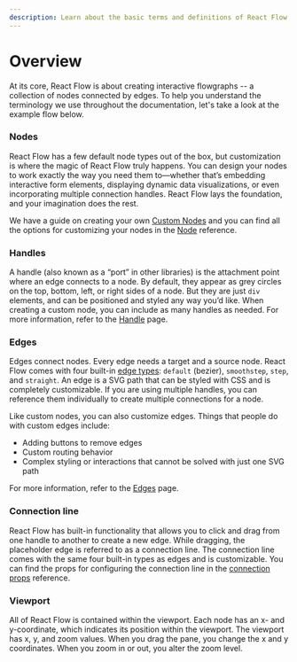 ```yaml
---
description: Learn about the basic terms and definitions of React Flow
---
```



# Overview

At its core, React Flow is about creating interactive flowgraphs -- a collection of nodes connected by edges. 
To help you understand the terminology we use throughout the documentation, let's take a look at the example flow below.

<RemoteCodeViewer editorHeight="40vh" route="learn/basic-terms" framework="react" showEditor={false} />

### Nodes

React Flow has a few default node types out of the box, but customization is where the magic of React Flow truly happens. 
You can design your nodes to work exactly the way you need them to—whether that’s embedding interactive form elements, 
displaying dynamic data visualizations, or even incorporating multiple connection handles. React Flow lays the foundation, 
and your imagination does the rest.

We have a guide on creating your own [Custom Nodes](/learn/customization/custom-nodes) 
and you can find all the options for customizing your nodes in the [Node](/api-reference/types/node) reference.

### Handles

A handle (also known as a “port” in other libraries) is the attachment point where an edge connects to a node. 
By default, they appear as grey circles on the top, bottom, left, or right sides of a node. 
But they are just `div` elements, and can be positioned and styled any way you’d like. 
When creating a custom node, you can include as many handles as needed. 
For more information, refer to the [Handle](/learn/customization/handles) page.

### Edges

Edges connect nodes. Every edge needs a target and a source node. 
React Flow comes with four built-in [edge types](/examples/edges/edge-types): 
`default` (bezier), `smoothstep`, `step`, and `straight`. 
An edge is a SVG path that can be styled with CSS and is completely customizable. 
If you are using multiple handles, you can reference them individually to create multiple connections for a node.

Like custom nodes, you can also customize edges. Things that people do with custom edges include:

- Adding buttons to remove edges
- Custom routing behavior
- Complex styling or interactions that cannot be solved with just one SVG path

For more information, refer to the [Edges](/learn/customize/edges) page.

### Connection line

React Flow has built-in functionality that allows you to click and drag from one handle to another to create a new edge. 
While dragging, the placeholder edge is referred to as a connection line. 
The connection line comes with the same four built-in types as edges and is customizable. 
You can find the props for configuring the connection line in the [connection props](/api-reference/react-flow#connection-line-props) reference.

### Viewport

All of React Flow is contained within the viewport. Each node has an x- and y-coordinate, which indicates its position within the viewport. The viewport has x, y, and zoom values. When you drag the pane, you change the x and y coordinates. When you zoom in or out, you alter the zoom level.
